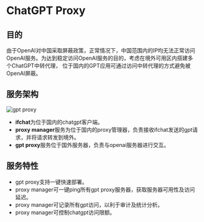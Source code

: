 # ChatGPT Proxy
## 目的
由于OpenAI对中国采取屏蔽政策，正常情况下，中国范围内的IP均无法正常访问OpenAI服务。为达到稳定访问OpenAI服务的目的，考虑在境外可用区内搭建多个ChatGPT中转代理，
位于国内的GPT应用可通过访问中转代理的方式避免被OpenAI屏蔽。

## 服务架构
![gpt proxy](http://image.iflightit.com/uPic/IIdWpo.jpg)

* **ifchat**为位于国内的chatgpt客户端。
* **proxy manager**服务为位于国内的proxy管理器，负责接收ifchat发送的gpt请求，并将请求转发到境外。
* **gpt proxy**服务位于国外服务器，负责与openai服务器进行交互。

## 服务特性
* gpt proxy支持一键快速部署。
* proxy manager可一键ping所有gpt proxy服务器，获取服务器可用性及访问延迟。
* proxy manager可记录所有gpt访问，以利于审计及统计分析。
* proxy manager可控制chatgpt访问限额。